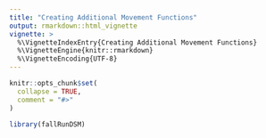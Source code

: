 ```yaml
---
title: "Creating Additional Movement Functions"
output: rmarkdown::html_vignette
vignette: >
  %\VignetteIndexEntry{Creating Additional Movement Functions}
  %\VignetteEngine{knitr::rmarkdown}
  %\VignetteEncoding{UTF-8}
---
```


```r
knitr::opts_chunk$set(
  collapse = TRUE,
  comment = "#>"
)
```

```r
library(fallRunDSM)
```
